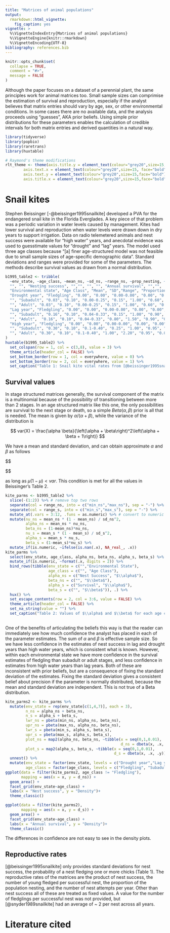 ```yaml
---
title: "Matrices of animal populations"
output: 
  rmarkdown::html_vignette:
    fig_caption: yes
vignette: >
  %\VignetteIndexEntry{Matrices of animal populations}
  %\VignetteEngine{knitr::rmarkdown}
  %\VignetteEncoding{UTF-8}
bibliography: references.bib
---
```


```r
knitr::opts_chunk$set(
  collapse = TRUE,
  comment = "#>",
  message = FALSE
)
```

Although the paper focuses on a dataset of a perennial plant, the same principles 
work for animal matrices too. Small sample sizes can comprimise the estimation of 
survival and reproduction, especially if the analyst believes that matrix entries
should vary by age, sex, or other environmental conditions. In some cases there
are no available data, and the analysis proceeds using "guesses", AKA prior beliefs.
Using simple prior distributions for these parameters enables the calculation
of credible intervals for both matrix entries and derived quantities in a
natural way.


```r
library(tidyverse)
library(popbio)
library(raretrans)
library(huxtable)

# Raymond's theme modifications
rlt_theme <- theme(axis.title.y = element_text(colour="grey20",size=15,face="bold"),
        axis.text.x = element_text(colour="grey20",size=15, face="bold"),
        axis.text.y = element_text(colour="grey20",size=15,face="bold"),  
        axis.title.x = element_text(colour="grey20",size=15,face="bold"))
```

# Snail kites

Stephen Beissinger [-@beissinger1995snailkite] developed a PVA for the 
endangered snail kite in the Florida Everglades. A key piece of that 
problem was a periodic variation in water levels caused by management. Kites had
lower survival and reproduction when water levels were drawn down in 
dry years to support irrigation. Data on radio telemetered animals and nest
success were available for "high water" years, and anecdotal evidence was used
to guesstimate values for "drought" and "lag" years. The model used three age 
classes because "[a] finer age-structured model was not feasible due to small sample sizes of age-specific demographic data". Standard deviations and ranges were
provided for some of the parameters. The methods describe survival values as drawn from
a normal distribution. 

```r
b1995_table2 <- tribble(
  ~env_state, ~age_class, ~mean_ns, ~sd_ns, ~range_ns, ~prop_nesting, ~attempts, ~mean_s, ~sd_s, ~range_s,
  "", "", "Nesting success", "","", "", "", "Annual survival", "","",
  "Environmental state", "Age Class", "Mean", "SD","Range", "Proportion Nesting", "Nesting attempts per year", "Mean", "SD", "Range",
  "Drought year", "Fledgling", "0.00", "0.00", "0.00-0.00", "0.00", "0.00", "0.50","0.10", "0.30-0.80",
  "", "Subadult", "0.03", "0.10", "0.00-0.25", "0.15", "1.00", "0.60", "0.10", "0.40-0.90",
  "", "Adult", "0.03", "0.10", "0.00-0.25", "0.15", "1.00", "0.60", "0.10", "0.40-0.90",
  "Lag year", "Fledgling", "0.00", "0.00", "0.00-0.00", "0.00", "0.00", "0.85","0.03", "0.75-0.92",
  "", "Subadult", "0.16", "0.10", "0.04-0.33", "0.15", "1.00", "0.90", "0.03", "0.80-0.95",
  "", "Adult",  "0.16", "0.10", "0.04-0.33", "0.80", "1.50", "0.90", "0.03", "0.80-0.95",
  "High year", "Fledgling", "0.00", "0.00", "0.00-0.00", "0.00", "0.00", "0.90","0.03", "0.75-0.92",
  "", "Subadult", "0.30", "0.10", "0.1-0.40", "0.25", "1.00", "0.95", "0.03", "0.85-0.98",
  "", "Adult", "0.30", "0.10", "0.1-0.40", "1.00", "2.20", "0.95", "0.03", "0.85-0.98"
)
huxtable(b1995_table2) %>% 
  set_colspan(row = 1, col = c(3,8), value = 3) %>% 
  theme_article(header_col = FALSE) %>% 
  set_bottom_border(row = 1, col = everywhere, value = 0) %>% 
  set_bottom_border(row = 2, col = everywhere, value = 1) %>% 
  set_caption("Table 1: Snail kite vital rates from [@beissinger1995snailkite], Table 2.")
```

## Survival values

In stage structured matrices generally, the survival component of the matrix is
a multinomial because of the possibility of transitioning between more than 2 
stages. In an age structured matrix like this one, the only possibilities are
survival to the next stage or death, so a simple $Beta(\alpha, \beta)$ prior
is all that is needed. The mean is given by $\alpha / \left(\alpha + \beta\right)$,
while the variance of the distribution is 

$$
var(X) = \frac{\alpha \beta}{\left(\alpha + \beta\right)^2\left(\alpha + \beta + 1\right)}
$$

We have a mean and standard deviation, and can obtain approximate $\alpha$ and $\beta$ as follows

$$
\begin{align*}
\nu = & \frac{\mu\left(1-\mu\right)}{var} \\
\alpha = & \nu\mu \\
\beta = & \left(1-\mu\right) \nu
\end{align*}

$$

as long as $\mu\left(1-\mu\right) < var$. This condition is met for all the values in 
Beissinger's Table 2. 

```r
kite_parms <- b1995_table2 %>% 
  slice(-(1:2)) %>% # remove top two rows
  separate(col = range_ns, into = c("min_ns","max_ns"), sep = "-") %>% 
  separate(col = range_s, into = c("min_s","max_s"), sep = "-") %>% 
  mutate_at(.vars = 3:12, .funs = as.numeric) %>% # convert to numeric
  mutate(nu_ns = mean_ns * (1 - mean_ns) / sd_ns^2,
         alpha_ns = mean_ns * nu_ns,
         beta_ns = (1-mean_ns)*nu_ns,
         nu_s = mean_s * (1 - mean_s) / sd_s^2,
         alpha_s = mean_s * nu_s,
         beta_s = (1-mean_s)*nu_s) %>% 
  mutate_if(is.numeric, ~ifelse(is.nan(.x), NA_real_, .x))
kite_parms %>% 
  select(env_state, age_class, alpha_ns, beta_ns, alpha_s, beta_s) %>% 
  mutate_if(is.numeric, ~format(.x, digits = 2)) %>% 
  bind_rows(tibble(env_state = c("","Environmental State"),
                   age_class = c("", "Age Class"),
                   alpha_ns = c("Nest Success", "$\\alpha$"),
                   beta_ns = c("", "$\\beta$"),
                   alpha_s = c("Survival", "$\\alpha$"),
                   beta_s = c("", "$\\beta$")), .) %>% 
  hux() %>% 
  set_escape_contents(row = 2, col = 3:6, value = FALSE) %>% 
  theme_article(header_col = FALSE) %>% 
  set_na_string(value = "") %>% 
  set_caption("Table 2: Values of $\\alpha$ and $\\beta$ for each age class and environmental state.")
  
```

One of the benefits of articulating the beliefs this way is that the reader can
immediately see how much confidence the analyst has placed in each of the parameter estimates.
The sum of $\alpha$ and $\beta$ is effective sample size. So we have less confidence in the 
estimates of nest success in lag and drought years than high water years, which is consistent
what is known. However, within each environmental state we have more confidence in the survival
estimates of fledgling than subadult or adult stages, and less confidence in
estimates from high water years than lag years. Both of these are inconsistent with
prior beliefs, but are a consequence of fixing the standard deviation of the estimates. 
Fixing the standard deviation gives a consistent belief about
precision if the parameter is normally distributed, because the mean and standard deviation
are independent. This is not true of a Beta distribution. 

```r
kite_parms2 <- kite_parms %>% 
  mutate(env_state = rep(env_state[c(1,4,7)], each = 3),
         n_ns = alpha_ns + beta_ns,
         n_s = alpha_s + beta_s,
         lwr_ns = pbeta(min_ns, alpha_ns, beta_ns),
         upr_ns = pbeta(max_ns, alpha_ns, beta_ns),
         lwr_s = pbeta(min_s, alpha_s, beta_s),
         upr_s = pbeta(max_s, alpha_s, beta_s),
         plot_ns = map2(alpha_ns, beta_ns, ~tibble(x = seq(0,1,0.01),
                                                   d_ns = dbeta(x, .x, .y))),
         plot_s = map2(alpha_s, beta_s, ~tibble(x = seq(0,1,0.01),
                                                d_s = dbeta(x, .x, .y)))) %>% 
  unnest() %>% 
  mutate(env_state = factor(env_state, levels = c("Drought year","Lag year", "High year")),
         age_class = factor(age_class, levels = c("Fledgling", "Subadult", "Adult")))
ggplot(data = filter(kite_parms2, age_class != "Fledgling"),
       mapping = aes(x = x, y = d_ns)) + 
  geom_area() + 
  facet_grid(env_state~age_class) +
  labs(x = "Nest success", y = "Density")+
  theme_classic()
```

```r
ggplot(data = filter(kite_parms2),
       mapping = aes(x = x, y = d_s)) + 
  geom_area() + 
  facet_grid(env_state~age_class) +
  labs(x = "Annual survival", y = "Density")+
  theme_classic()
```

The differences in confidence are not easy to see in the density plots.

## Reproductive rates

[@beissinger1995snailkite] only provides standard deviations for nest success, the
probability of a nest fledging one or more chicks (Table 1). The reproductive rates 
of the matrices are the product of nest success, the number of young fledged per 
successful nest, the proportion of the population nesting, and the number of
nest attempts per year. Other than nest success all of these are treated as
fixed values. A value for the number of fledglings per successful nest was
not provided, but [@snyder1989snailkite] had an average of ~ 2 per nest across
all years. 


# Literature cited
